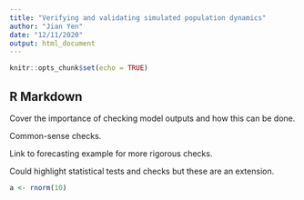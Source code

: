 ---
title: "Verifying and validating simulated population dynamics"
author: "Jian Yen"
date: "12/11/2020"
output: html_document
---

```{r setup, include=FALSE}
knitr::opts_chunk$set(echo = TRUE)
```

## R Markdown

Cover the importance of checking model outputs and how this can be done.

Common-sense checks.

Link to forecasting example for more rigorous checks.

Could highlight statistical tests and checks but these are an extension.

```{r}
a <- rnorm(10)
```
